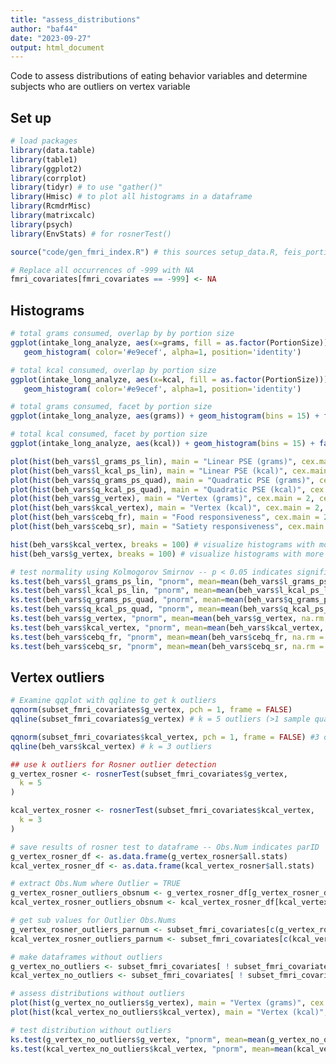 ```yaml
---
title: "assess_distributions"
author: "baf44"
date: "2023-09-27"
output: html_document
---
```


Code to assess distributions of eating behavior variables and determine subjects who are outliers on vertex variable 

## Set up

```r
# load packages
library(data.table)
library(table1)
library(ggplot2)
library(corrplot)
library(tidyr) # to use "gather()"
library(Hmisc) # to plot all histograms in a dataframe
library(RcmdrMisc)
library(matrixcalc)
library(psych)
library(EnvStats) # for rosnerTest()
```

```r

source("code/gen_fmri_index.R") # this sources setup_data.R, feis_portionsize.R, gen_fmricovtable.R, determine_analysis_sample.R

```

```r

# Replace all occurrences of -999 with NA
fmri_covariates[fmri_covariates == -999] <- NA

```

## Histograms

```r

# total grams consumed, overlap by by portion size
ggplot(intake_long_analyze, aes(x=grams, fill = as.factor(PortionSize)))+
   geom_histogram( color='#e9ecef', alpha=1, position='identity')

# total kcal consumed, overlap by portion size
ggplot(intake_long_analyze, aes(x=kcal, fill = as.factor(PortionSize)))+
   geom_histogram( color='#e9ecef', alpha=1, position='identity')

# total grams consumed, facet by portion size
ggplot(intake_long_analyze, aes(grams)) + geom_histogram(bins = 15) + facet_wrap(~PortionSize)

# total kcal consumed, facet by portion size
ggplot(intake_long_analyze, aes(kcal)) + geom_histogram(bins = 15) + facet_wrap(~PortionSize)
```


```r

plot(hist(beh_vars$l_grams_ps_lin), main = "Linear PSE (grams)", cex.main = 2, cex.lab = 1.2)
plot(hist(beh_vars$l_kcal_ps_lin), main = "Linear PSE (kcal)", cex.main = 2, cex.lab = 1.2)
plot(hist(beh_vars$q_grams_ps_quad), main = "Quadratic PSE (grams)", cex.main = 2, cex.lab = 1.2)
plot(hist(beh_vars$q_kcal_ps_quad), main = "Quadratic PSE (kcal)", cex.main = 2, cex.lab = 1.2)
plot(hist(beh_vars$g_vertex), main = "Vertex (grams)", cex.main = 2, cex.lab = 1.2) # do analyses with and without outlier?
plot(hist(beh_vars$kcal_vertex), main = "Vertex (kcal)", cex.main = 2, cex.lab = 1.2) # do analyses with and without outlier?
plot(hist(beh_vars$cebq_fr), main = "Food responsiveness", cex.main = 2, cex.lab = 1.2) 
plot(hist(beh_vars$cebq_sr), main = "Satiety responsiveness", cex.main = 2, cex.lab = 1.2)

hist(beh_vars$kcal_vertex, breaks = 100) # visualize histograms with more breaks
hist(beh_vars$g_vertex, breaks = 100) # visualize histograms with more breaks

# test normality using Kolmogorov Smirnov -- p < 0.05 indicates significant difference from normal distribution
ks.test(beh_vars$l_grams_ps_lin, "pnorm", mean=mean(beh_vars$l_grams_ps_lin, na.rm = TRUE), sd=sd(beh_vars$l_grams_ps_lin, na.rm = TRUE))
ks.test(beh_vars$l_kcal_ps_lin, "pnorm", mean=mean(beh_vars$l_kcal_ps_lin, na.rm = TRUE), sd=sd(beh_vars$l_kcal_ps_lin, na.rm = TRUE))
ks.test(beh_vars$q_grams_ps_quad, "pnorm", mean=mean(beh_vars$q_grams_ps_quad, na.rm = TRUE), sd=sd(beh_vars$q_grams_ps_quad, na.rm = TRUE))
ks.test(beh_vars$q_kcal_ps_quad, "pnorm", mean=mean(beh_vars$q_kcal_ps_quad, na.rm = TRUE), sd=sd(beh_vars$q_kcal_ps_quad, na.rm = TRUE))
ks.test(beh_vars$g_vertex, "pnorm", mean=mean(beh_vars$g_vertex, na.rm = TRUE), sd=sd(beh_vars$g_vertex, na.rm = TRUE))
ks.test(beh_vars$kcal_vertex, "pnorm", mean=mean(beh_vars$kcal_vertex, na.rm = TRUE), sd=sd(beh_vars$kcal_vertex, na.rm = TRUE))
ks.test(beh_vars$cebq_fr, "pnorm", mean=mean(beh_vars$cebq_fr, na.rm = TRUE), sd=sd(beh_vars$cebq_fr, na.rm = TRUE))
ks.test(beh_vars$cebq_sr, "pnorm", mean=mean(beh_vars$cebq_sr, na.rm = TRUE), sd=sd(beh_vars$cebq_sr, na.rm = TRUE))


```

## Vertex outliers

```r

# Examine qqplot with qqline to get k outliers
qqnorm(subset_fmri_covariates$g_vertex, pch = 1, frame = FALSE)
qqline(subset_fmri_covariates$g_vertex) # k = 5 outliers (>1 sample quantile)

qqnorm(subset_fmri_covariates$kcal_vertex, pch = 1, frame = FALSE) #3 outliers 
qqline(beh_vars$kcal_vertex) # k = 3 outliers 

## use k outliers for Rosner outlier detection 
g_vertex_rosner <- rosnerTest(subset_fmri_covariates$g_vertex,
  k = 5
)

kcal_vertex_rosner <- rosnerTest(subset_fmri_covariates$kcal_vertex,
  k = 3
)

# save results of rosner test to dataframe -- Obs.Num indicates parID
g_vertex_rosner_df <- as.data.frame(g_vertex_rosner$all.stats)
kcal_vertex_rosner_df <- as.data.frame(kcal_vertex_rosner$all.stats)

# extract Obs.Num where Outlier = TRUE
g_vertex_rosner_outliers_obsnum <- g_vertex_rosner_df[g_vertex_rosner_df$Outlier == 'TRUE',]$Obs.Num
kcal_vertex_rosner_outliers_obsnum <- kcal_vertex_rosner_df[kcal_vertex_rosner_df$Outlier == 'TRUE',]$Obs.Num

# get sub values for Outlier Obs.Nums
g_vertex_rosner_outliers_parnum <- subset_fmri_covariates[c(g_vertex_rosner_outliers),]$sub
kcal_vertex_rosner_outliers_parnum <- subset_fmri_covariates[c(kcal_vertex_rosner_outliers_obsnum),]$sub

# make dataframes without outliers
g_vertex_no_outliers <- subset_fmri_covariates[ ! subset_fmri_covariates$sub %in% g_vertex_rosner_outliers_parnum, ]
kcal_vertex_no_outliers <- subset_fmri_covariates[ ! subset_fmri_covariates$sub %in% kcal_vertex_rosner_outliers_parnum, ]

# assess distributions without outliers
plot(hist(g_vertex_no_outliers$g_vertex), main = "Vertex (grams)", cex.main = 2, cex.lab = 1.2)
plot(hist(kcal_vertex_no_outliers$kcal_vertex), main = "Vertex (kcal)", cex.main = 2, cex.lab = 1.2)

# test distribution without outliers
ks.test(g_vertex_no_outliers$g_vertex, "pnorm", mean=mean(g_vertex_no_outliers$g_vertex, na.rm = TRUE), sd=sd(g_vertex_no_outliers$g_vertex, na.rm = TRUE))
ks.test(kcal_vertex_no_outliers$kcal_vertex, "pnorm", mean=mean(kcal_vertex_no_outliers$kcal_vertex, na.rm = TRUE), sd=sd(kcal_vertex_no_outliers$kcal_vertex, na.rm = TRUE))

```
